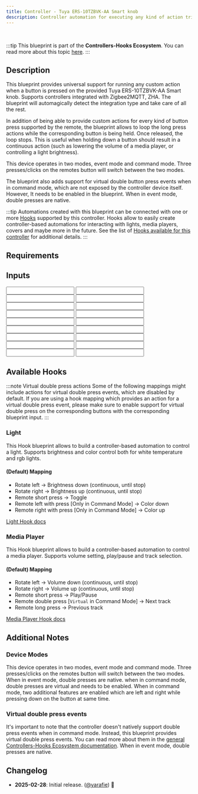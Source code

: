 ```yaml
---
title: Controller - Tuya ERS-10TZBVK-AA Smart knob
description: Controller automation for executing any kind of action triggered by the provided Tuya ERS-10TZBVK-AA Smart knob. Supports Zigbee2MQTT, ZHA.
---
```



<ImportCard id='tuya_ERS-10TZBVK-AA' category='controllers' />

<br />

:::tip
This blueprint is part of the **Controllers-Hooks Ecosystem**. You can read more about this topic [here](/docs/controllers-hooks-ecosystem).
:::

## Description

This blueprint provides universal support for running any custom action when a button is pressed on the provided Tuya ERS-10TZBVK-AA Smart knob. Supports controllers integrated with Zigbee2MQTT, ZHA. The blueprint will automagically detect the integration type and take care of all the rest.

In addition of being able to provide custom actions for every kind of button press supported by the remote, the blueprint allows to loop the long press actions while the corresponding button is being held. Once released, the loop stops. This is useful when holding down a button should result in a continuous action (such as lowering the volume of a media player, or controlling a light brightness).

This device operates in two modes, event mode and command mode. Three presses/clicks on the remotes button will switch between the two modes.

The blueprint also adds support for virtual double button press events when in command mode, which are not exposed by the controller device itself. However, It needs to be enabled in the blueprint.
When in event mode, double presses are native.

:::tip
Automations created with this blueprint can be connected with one or more [Hooks](/docs/blueprints/hooks) supported by this controller.
Hooks allow to easily create controller-based automations for interacting with lights, media players, covers and maybe more in the future. See the list of [Hooks available for this controller](/docs/blueprints/controllers/tuya_ERS-10TZBVK-AA#available-hooks) for additional details.
:::

## Requirements

<Requirement id='zigbee2mqtt' />
<Requirement id='zha' />

## Inputs

<Input
  name='Controller Device'
  description='The controller device to use for the automation. Choose a value only if the remote is integrated with Zigbee2MQTT, ZHA.'
  selector='device'
  required='Zigbee2MQTT, ZHA'
/>
<Input
  name='Rotate left'
  description='Action to run on rotate left.'
  selector='action'
/>
<Input
  name='Rotate right'
  description='Action to run on rotate right.'
  selector='action'
/>
<Input
  name='Rotate left withpress [Only in Command Mode]'
  description='Action to run on rotate left withpress.'
  selector='action'
/>
<Input
  name='Rotate right withpress [Only in Command Mode]'
  description='Action to run on rotate right withpress.'
  selector='action'
/>
<Input
  name='Remote short press'
  description='Action to run on short remote press.'
  selector='action'
/>
<Input
  name='Remote double press [`Virtual` in Command Mode]'
  description='Action to run on double remote press.'
  selector='action'
  virtual
/>
<Input
  name='Remote long press'
  description='Action to run on long remote press.'
  selector='action'
/>
<Input
  name='Rotate left - loop until stop'
  description='Loop the rotate left action until the rotation is stopped.'
  selector='boolean'
/>
<Input
  name='Rotate left - Maximum loop repeats'
  description='Maximum number of repeats for the custom action, when looping is enabled. Use it as a safety limit to prevent an endless loop in case the corresponding stop event is not received.'
  selector='number'
/>
<Input
  name='Rotate right - loop until stop'
  description='Loop the rotate right action until the rotation is stopped.'
  selector='boolean'
/>
<Input
  name='Rotate right - Maximum loop repeats'
  description='Maximum number of repeats for the custom action, when looping is enabled. Use it as a safety limit to prevent an endless loop in case the corresponding stop event is not received.'
  selector='number'
/>
<Input
  name='Rotate left withpress - loop until stop [Only in Command Mode]'
  description='Loop the rotate left withpress action until the rotation is stopped.'
  selector='boolean'
/>
<Input
  name='Rotate left withpress - Maximum loop repeats [Only in Command Mode]'
  description='Maximum number of repeats for the custom action, when looping is enabled. Use it as a safety limit to prevent an endless loop in case the corresponding stop event is not received.'
  selector='number'
/>
<Input
  name='Rotate right withpress - loop until stop [Only in Command Mode]'
  description='Loop the rotate right withpress action until the rotation is stopped.'
  selector='boolean'
/>
<Input
  name='Rotate right withpress - Maximum loop repeats [Only in Command Mode]'
  description='Maximum number of repeats for the custom action, when looping is enabled. Use it as a safety limit to prevent an endless loop in case the corresponding stop event is not received.'
  selector='number'
/>
<Input
  name='Helper - Long Press Delay'
  description='Max delay between the pushing and releasing of a button long press event. Increase this value if you notice that the long press action is not triggered properly.'
  selector='number'
/>
<Input
  name='Helper - Double Press delay'
  description='Max delay between the first and the second button press for the double press event. Provide a value only if you are using a double press action. Increase this value if you notice that the double press action is not triggered properly.'
  selector='number'
/>

## Available Hooks

:::note Virtual double press actions
Some of the following mappings might include actions for virtual double press events, which are disabled by default.
If you are using a hook mapping which provides an action for a virtual double press event, please make sure to enable support for virtual double press on the corresponding buttons with the corresponding blueprint input.
:::

### Light

This Hook blueprint allows to build a controller-based automation to control a light. Supports brightness and color control both for white temperature and rgb lights.

#### (Default) Mapping

- Rotate left -> Brightness down (continuous, until stop)
- Rotate right -> Brightness up (continuous, until stop)
- Remote short press -> Toggle
- Remote left with press [Only in Command Mode] -> Color down
- Remote right with press [Only in Command Mode] -> Color up

[Light Hook docs](/docs/blueprints/hooks/light)

### Media Player

This Hook blueprint allows to build a controller-based automation to control a media player. Supports volume setting, play/pause and track selection.

#### (Default) Mapping

- Rotate left -> Volume down (continuous, until stop)
- Rotate right -> Volume up (continuous, until stop)
- Remote short press -> Play/Pause
- Remote double press [`Virtual` in Command Mode] -> Next track
- Remote long press -> Previous track

[Media Player Hook docs](/docs/blueprints/hooks/media_player)

## Additional Notes

### Device Modes

This device operates in two modes, event mode and command mode. Three presses/clicks on the remotes button will switch between the two modes.
When in event mode, double presses are native.
when in command mode, double presses are virtual and needs to be enabled.
When in command mode, two additional features are enabled which are left and right while pressing down on the button at same time.

### Virtual double press events

It's important to note that the controller doesn't natively support double press events when in command mode. Instead, this blueprint provides virtual double press events. You can read more about them in the [general Controllers-Hooks Ecosystem documentation](/docs/controllers-hooks-ecosystem#virtual-events).
When in event mode, double presses are native.

## Changelog

- **2025-02-28**: Initial release. ([@yarafie](https://github.com/yarafie)) :tada:
